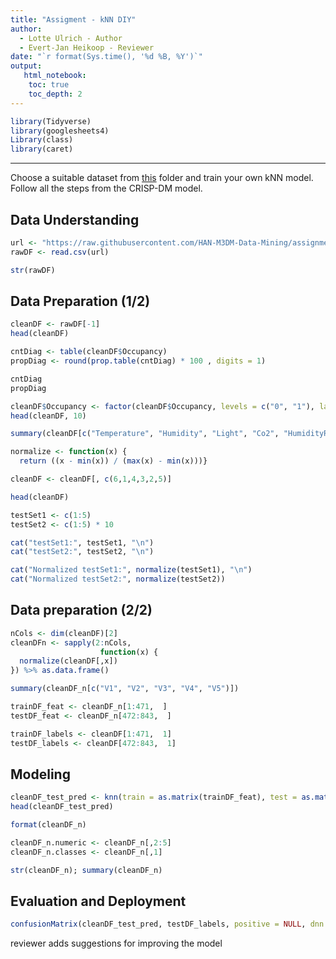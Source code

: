 ---
title: "Assigment - kNN DIY"
author:
  - Lotte Ulrich - Author
  - Evert-Jan Heikoop - Reviewer
date: "`r format(Sys.time(), '%d %B, %Y')`"
output:
   html_notebook:
    toc: true
    toc_depth: 2
---



```{r}
library(Tidyverse)
library(googlesheets4)
Library(class)
library(caret)
```

---

Choose a suitable dataset from [this](https://github.com/HAN-M3DM-Data-Mining/assignments/tree/master/datasets) folder and train  your own kNN model. Follow all the steps from the CRISP-DM model.

## Data Understanding
```{r}
url <- "https://raw.githubusercontent.com/HAN-M3DM-Data-Mining/assignments/master/datasets/KNN-occupancy.csv"
rawDF <- read.csv(url)

str(rawDF)
```

## Data Preparation (1/2)
```{r}
cleanDF <- rawDF[-1]
head(cleanDF)

cntDiag <- table(cleanDF$Occupancy)
propDiag <- round(prop.table(cntDiag) * 100 , digits = 1)

cntDiag
propDiag
```
```{r}
cleanDF$Occupancy <- factor(cleanDF$Occupancy, levels = c("0", "1"), labels = c("No occupancy","Occupancy")) %>% relevel("Occupancy")
head(cleanDF, 10)

summary(cleanDF[c("Temperature", "Humidity", "Light", "Co2", "HumidityRatio")])

normalize <- function(x) { 
  return ((x - min(x)) / (max(x) - min(x)))}
```
```{r}
cleanDF <- cleanDF[, c(6,1,4,3,2,5)]

head(cleanDF)
```

```{r}
testSet1 <- c(1:5)
testSet2 <- c(1:5) * 10

cat("testSet1:", testSet1, "\n")
cat("testSet2:", testSet2, "\n")

cat("Normalized testSet1:", normalize(testSet1), "\n")
cat("Normalized testSet2:", normalize(testSet2))
```


## Data preparation (2/2) 
```{r}
nCols <- dim(cleanDF)[2]
cleanDFn <- sapply(2:nCols,
                    function(x) {
  normalize(cleanDF[,x])
}) %>% as.data.frame()

summary(cleanDF_n[c("V1", "V2", "V3", "V4", "V5")])
```

```{r}
trainDF_feat <- cleanDF_n[1:471,  ]
testDF_feat <- cleanDF_n[472:843,  ]
```

```{r}
trainDF_labels <- cleanDF[1:471,  1]
testDF_labels <- cleanDF[472:843,  1]
```

## Modeling
```{r}
cleanDF_test_pred <- knn(train = as.matrix(trainDF_feat), test = as.matrix(testDF_feat), cl = as.matrix(trainDF_labels), k = 21)
head(cleanDF_test_pred)
```

```{r}
format(cleanDF_n)
```

```{r}
cleanDF_n.numeric <- cleanDF_n[,2:5]
cleanDF_n.classes <- cleanDF_n[,1]

str(cleanDF_n); summary(cleanDF_n)
```


## Evaluation and Deployment
```{r}
confusionMatrix(cleanDF_test_pred, testDF_labels, positive = NULL, dnn = c("Prediction", "True"))
```


reviewer adds suggestions for improving the model

